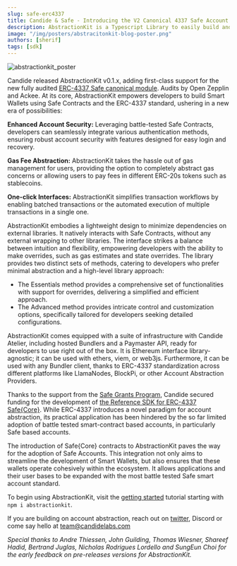 ```yaml
---
slug: safe-erc4337
title: Candide & Safe - Introducing the V2 Canonical 4337 Safe Account to AbstractionKit
description: AbstractionKit is a Typescript Library to easily build and send ERC-4337 UserOperations, with first class support for Safe Accounts.
image: "/img/posters/abstracitonkit-blog-poster.png"
authors: [sherif]
tags: [sdk]
---
```


![abstractionkit_poster](/img/posters/abstracitonkit-blog-poster.png)

Candide released AbstractionKit v0.1.x, adding first-class support for the new fully audited [ERC-4337 Safe canonical module](https://github.com/safe-global/safe-modules/tree/main/modules/4337). Audits by Open Zepplin and Ackee. At its core, AbstractionKit empowers developers to build Smart Wallets using Safe Contracts and the ERC-4337 standard, ushering in a new era of possibilities:

**Enhanced Account Security:** Leveraging battle-tested Safe Contracts, developers can seamlessly integrate various authentication methods, ensuring robust account security with features designed for easy login and recovery.

**Gas Fee Abstraction:** AbstractionKit takes the hassle out of gas management for users, providing the option to completely abstract gas concerns or allowing users to pay fees in different ERC-20s tokens such as stablecoins.

**One-click Interfaces:** AbstractionKit simplifies transaction workflows by enabling batched transactions or the automated execution of multiple transactions in a single one.

AbstractionKit embodies a lightweight design to minimize dependencies on external libraries. It natively interacts with Safe Contracts, without any external wrapping to other libraries. The interface strikes a balance between intuition and flexibility, empowering developers with the ability to make overrides, such as gas estimates and state overrides. The library provides two distinct sets of methods, catering to developers who prefer minimal abstraction and a high-level library approach:

- The Essentials method provides a comprehensive set of functionalities with support for overrides, delivering a simplified and efficient approach.
- The Advanced method provides intricate control and customization options, specifically tailored for developers seeking detailed configurations.

AbstractionKit comes equipped with a suite of infrastructure with Candide Atelier, including hosted Bundlers and a Paymaster API, ready for developers to use right out of the box. It is Ethereum interface library-agnostic; it can be used with ethers, viem, or web3js. Furthermore, it can be used with any Bundler client, thanks to ERC-4337 standardization across different platforms like LlamaNodes, BlockPi, or other Account Abstraction Providers.

Thanks to the support from the [Safe Grants Program](https://grants.safe.global), Candide secured funding for the development of [the Reference SDK for ERC-4337 Safe{Core}](https://twitter.com/candidelabs/status/1719039290842239225). While ERC-4337 introduces a novel paradigm for account abstraction, its practical application has been hindered by the so far limited adoption of battle tested smart-contract based accounts, in particularly Safe based accounts.

The introduction of Safe{Core} contracts to AbstractionKit paves the way for the adoption of Safe Accounts. This integration not only aims to streamline the development of Smart Wallets, but also ensures that these wallets operate cohesively within the ecosystem. It allows applications and their user bases to be expanded with the most battle tested Safe smart account standard.

To begin using AbstractionKit, visit the [getting started](https://docs.candide.dev/wallet/atelier-intro/) tutorial starting with `npm i abstractionkit`.

If you are building on account abstraction, reach out on [twitter](https://twitter.com/@candidelabs), Discord or come say hello at team@candidelabs.com

*Special thanks to Andre Thiessen, John Guilding, Thomas Wiesner, Shareef Hadid, Bertrand Juglas, Nicholas Rodrigues Lordello and SungEun Choi for the early feedback on pre-releases versions for AbstractionKit.*
